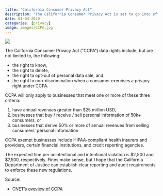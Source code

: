 ```yaml
---
title: "California Consumer Privacy Act"
description: "The California Consumer Privacy Act is set to go into effect on January 1, 2020. The CCPA, similar in nature to GDPR, will provide California residents with new consumer data rights."
date: 01-04-2020
categories: [privacy]
image: images/CCPA.jpg
---
```


![](./images/CCPA.jpg)

The California Consumer Privacy Act ("CCPA") data rights include, but are not limited to, the following:

-   the right to know,
-   the right to delete,
-   the right to opt-out of personal data sale, and
-   the right to non-discrimination when a consumer exercises a privacy right under CCPA.

CCPA will only apply to businesses that meet one or more of these three criteria:

1)  have annual revenues greater than \$25 million USD,
2)  businesses that buy / receive / sell personal information of 50k+ consumers, or
3)  businesses that derive 50% or more of annual revenues from selling consumers' personal information

CCPA exempt businesses include HIPAA-compliant health insurers and providers, certain financial institutions, and credit reporting agencies.

The expected fine per unintentional and intentional violation is \$2,500 and \$7,500, respectively. Fines make sense, but I hope that the California Department of Justice can establish clear reporting and audit requirements to enforce these new regulations.

Source:

-   CNET's [oveview of CCPA](https://www.cnet.com/news/ccpa-is-here-californias-privacy-law-gives-you-new-rights/)
